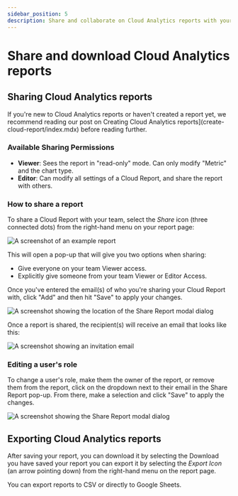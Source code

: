 ```yaml
---
sidebar_position: 5
description: Share and collaborate on Cloud Analytics reports with your peers and team members.
---
```


# Share and download Cloud Analytics reports

## Sharing Cloud Analytics reports

If you're new to Cloud Analytics reports or haven't created a report yet, we recommend reading our post on Creating Cloud Analytics reports](create-cloud-report/index.mdx) before reading further.

### Available Sharing Permissions

- **Viewer**: Sees the report in "read-only" mode. Can only modify "Metric" and the chart type.
- **Editor**: Can modify all settings of a Cloud Report, and share the report with others.

### How to share a report

To share a Cloud Report with your team, select the _Share_ icon (three connected dots) from the right-hand menu on your report page:

![A screenshot of an example report](../assets/png/cmp-example-report.png)

This will open a pop-up that will give you two options when sharing:

- Give everyone on your team Viewer access.
- Explicitly give someone from your team Viewer or Editor Access.

Once you've entered the email(s) of who you're sharing your Cloud Report with, click "Add" and then hit "Save" to apply your changes.

![A screenshot showing the location of the Share Report modal dialog](../assets/gif/cmp-share-report-demo.gif)

Once a report is shared, the recipient(s) will receive an email that looks like this:

![A screenshot showing an invitation email](../assets/png/email-invitation.png)

### Editing a user's role

To change a user's role, make them the owner of the report, or remove them from the report, click on the dropdown next to their email in the Share Report pop-up. From there, make a selection and click "Save" to apply the changes.

![A screenshot showing the Share Report modal dialog](../assets/png/cmp-share-report-dialog.png)

## Exporting Cloud Analytics reports

After saving your report, you can download it by selecting the Download you have saved your report you can export it by selecting the _Export Icon_ (an arrow pointing down) from the right-hand menu on the report page.

You can export reports to CSV or directly to Google Sheets.
